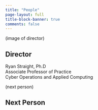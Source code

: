 ```yaml
---
title: "People"
page-layout: full
title-block-banner: true
comments: false
---
```


::: {.grid}

::: {.g-col-4}
(image of director)
:::

::: {.g-col-8}

## Director

Ryan Straight, Ph.D  
Associate Professor of Practice  
Cyber Operations and Applied Computing  

:::

:::

::: {.grid}

::: {.g-col-4}
(next person)
:::

::: {.g-col-8}

## Next Person

:::

:::